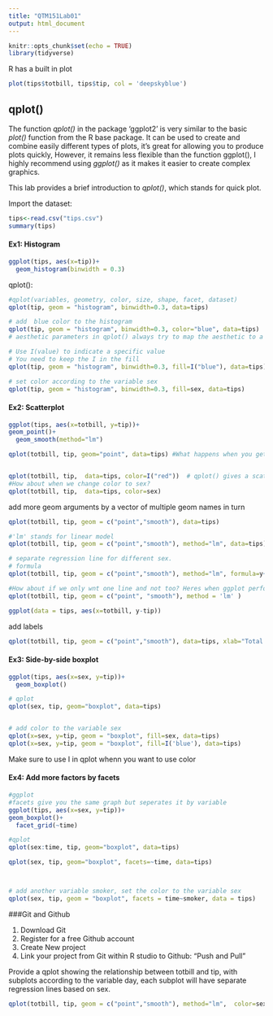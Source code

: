 ```yaml
---
title: "QTM151Lab01"
output: html_document
---
```


```r
knitr::opts_chunk$set(echo = TRUE)
library(tidyverse)
```

R has a built in plot
```r
plot(tips$totbill, tips$tip, col = 'deepskyblue')
```
## qplot()

The function *qplot()* in the package 'ggplot2' is very similar to the basic *plot()* function from the R base package. It can be used to create and combine easily different types of plots, it's great for allowing you to produce plots quickly, However, it remains less flexible than the function ggplot(), I highly recommend using *ggplot()* as it makes it easier to create complex graphics.

This lab provides a brief introduction to *qplot()*, which stands for quick plot. 



 Import the dataset:
```r
tips<-read.csv("tips.csv")
summary(tips)
```


#### Ex1: Histogram

```r
ggplot(tips, aes(x=tip))+
  geom_histogram(binwidth = 0.3)
```

qplot():
```r
#qplot(variables, geometry, color, size, shape, facet, dataset)
qplot(tip, geom = "histogram", binwidth=0.3, data=tips)

# add  blue color to the histogram
qplot(tip, geom = "histogram", binwidth=0.3, color="blue", data=tips)
# aesthetic parameters in qplot() always try to map the aesthetic to a variable, blue is a factor now

# Use I(value) to indicate a specific value
# You need to keep the I in the fill
qplot(tip, geom = "histogram", binwidth=0.3, fill=I("blue"), data=tips)

# set color according to the variable sex
qplot(tip, geom = "histogram", binwidth=0.3, fill=sex, data=tips)

```


#### Ex2: Scatterplot 
```r
ggplot(tips, aes(x=totbill, y=tip))+
geom_point()+
  geom_smooth(method="lm")
```


```r
qplot(totbill, tip, geom="point", data=tips) #What happens when you get rid of geom = "point" ?


qplot(totbill, tip,  data=tips, color=I("red"))  # qplot() gives a scatterplot by default
#How about when we change color to sex?
qplot(totbill, tip,  data=tips, color=sex)
```

add more geom arguments by a vector of multiple geom names in turn

```r
qplot(totbill, tip, geom = c("point","smooth"), data=tips)

#'lm' stands for linear model
qplot(totbill, tip, geom = c("point","smooth"), method="lm", data=tips)

# separate regression line for different sex. 
# formula
qplot(totbill, tip, geom = c("point","smooth"), method="lm", formula=y~x, color=sex, data=tips)

#How about if we only wnt one line and not too? Heres when ggplot performs better through different layers
qplot(totbill, tip, geom = c("point", "smooth"), method = 'lm' )

ggplot(data = tips, aes(x=totbill, y-tip))
```

add labels 
```r
qplot(totbill, tip, geom = c("point","smooth"), data=tips, xlab="Total bill", ylab="Tip", main="Scatterplot")
```





#### Ex3: Side-by-side boxplot

```r
ggplot(tips, aes(x=sex, y=tip))+
  geom_boxplot()

# qplot
qplot(sex, tip, geom="boxplot", data=tips)


# add color to the variable sex
qplot(x=sex, y=tip, geom = "boxplot", fill=sex, data=tips)
qplot(x=sex, y=tip, geom = "boxplot", fill=I('blue'), data=tips)
```
Make sure to use I in qplot whenn you want to use color


#### Ex4: Add more factors by facets

```r
#ggplot
#facets give you the same graph but seperates it by variable
ggplot(tips, aes(x=sex, y=tip))+
geom_boxplot()+
  facet_grid(~time)

#qplot
qplot(sex:time, tip, geom="boxplot", data=tips)

qplot(sex, tip, geom="boxplot", facets=~time, data=tips) 



# add another variable smoker, set the color to the variable sex
qplot(sex, tip, geom = "boxplot", facets = time~smoker, data = tips)

```

###Git and Github

  1. Download Git
  2. Register for a free Github account
  3. Create New project
  4. Link your project from Git within R studio to Github: "Push and Pull"
  


Provide a qplot showing the relationship between totbill and tip, with subplots according to the variable day, each subplot will have separate regression lines based on sex.
```r
qplot(totbill, tip, geom = c("point","smooth"), method="lm",  color=sex,facets = ~day, data=tips)
```
